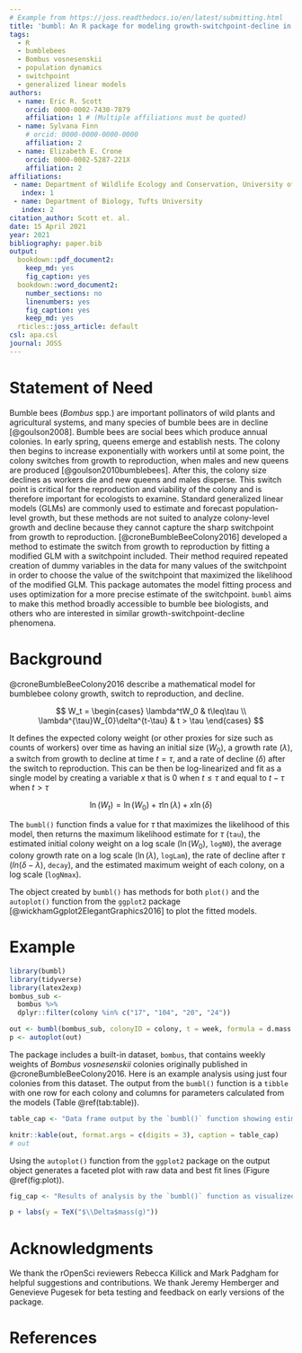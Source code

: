 ```yaml
---
# Example from https://joss.readthedocs.io/en/latest/submitting.html
title: 'bumbl: An R package for modeling growth-switchpoint-decline in bumblebee colony size'
tags:
  - R
  - bumblebees
  - Bombus vosnesenskii
  - population dynamics
  - switchpoint
  - generalized linear models
authors:
  - name: Eric R. Scott
    orcid: 0000-0002-7430-7879
    affiliation: 1 # (Multiple affiliations must be quoted)
  - name: Sylvana Finn
    # orcid: 0000-0000-0000-0000
    affiliation: 2
  - name: Elizabeth E. Crone
    orcid: 0000-0002-5287-221X
    affiliation: 2
affiliations:
 - name: Department of Wildlife Ecology and Conservation, University of Florida
   index: 1
 - name: Department of Biology, Tufts University
   index: 2
citation_author: Scott et. al.
date: 15 April 2021
year: 2021
bibliography: paper.bib
output: 
  bookdown::pdf_document2:
    keep_md: yes
    fig_caption: yes
  bookdown::word_document2:
    number_sections: no
    linenumbers: yes
    fig_caption: yes
    keep_md: yes
  rticles::joss_article: default
csl: apa.csl
journal: JOSS
---
```


# Statement of Need

Bumble bees (*Bombus* spp*.*) are important pollinators of wild plants and agricultural systems, and many species of bumble bees are in decline [@goulson2008]. Bumble bees are social bees which produce annual colonies. In early spring, queens emerge and establish nests. The colony then begins to increase exponentially with workers until at some point, the colony switches from growth to reproduction, when males and new queens are produced [@goulson2010bumblebees]. After this, the colony size declines as workers die and new queens and males disperse. This switch point is critical for the reproduction and viability of the colony and is therefore important for ecologists to examine. Standard generalized linear models (GLMs) are commonly used to estimate and forecast population-level growth, but these methods are not suited to analyze colony-level growth and decline because they cannot capture the sharp switchpoint from growth to reproduction. [@croneBumbleBeeColony2016] developed a method to estimate the switch from growth to reproduction by fitting a modified GLM with a switchpoint included.
Their method required repeated creation of dummy variables in the data for many values of the switchpoint in order to choose the value of the switchpoint that maximized the likelihood of the modified GLM.
This package automates the model fitting process and uses optimization for a more precise estimate of the switchpoint.
`bumbl` aims to make this method broadly accessible to bumble bee biologists, and others who are interested in similar growth-switchpoint-decline phenomena.

# Background

@croneBumbleBeeColony2016 describe a mathematical model for bumblebee colony growth, switch to reproduction, and decline.

$$
W_t = 
  \begin{cases}
  \lambda^tW_0 & t\leq\tau \\
  \lambda^{\tau}W_{0}\delta^{t-\tau} & t > \tau
  \end{cases}
$$

It defines the expected colony weight (or other proxies for size such as counts of workers) over time as having an initial size ($W_0$), a growth rate ($\lambda$), a switch from growth to decline at time $t = \tau$, and a rate of decline ($\delta$) after the switch to reproduction.
This can be then be log-linearized and fit as a single model by creating a variable $x$ that is 0 when $t \leq \tau$ and equal to $t - \tau$ when $t > \tau$

$$
\ln(W_t) = \ln(W_0) + \tau\ln(\lambda) + x\ln(\delta)
$$

The `bumbl()` function finds a value for $\tau$ that maximizes the likelihood of this model, then returns the maximum likelihood estimate for $\tau$ (`tau`), the estimated initial colony weight on a log scale ($\ln({W_0})$, `logN0`), the average colony growth rate on a log scale ($\ln(\lambda)$, `logLam`), the rate of decline after $\tau$ ($ln(\delta - \lambda)$, `decay`), and the estimated maximum weight of each colony, on a log scale (`logNmax`).

The object created by `bumbl()` has methods for both `plot()` and the `autoplot()` function from the `ggplot2` package [@wickhamGgplot2ElegantGraphics2016] to plot the fitted models.

# Example

```r
library(bumbl)
library(tidyverse)
library(latex2exp)
bombus_sub <- 
  bombus %>% 
  dplyr::filter(colony %in% c("17", "104", "20", "24"))

out <- bumbl(bombus_sub, colonyID = colony, t = week, formula = d.mass ~ week)
p <- autoplot(out)
```

The package includes a built-in dataset, `bombus`, that contains weekly weights of *Bombus vosnesenskii* colonies originally published in @croneBumbleBeeColony2016.
Here is an example analysis using just four colonies from this dataset.
The output from the `bumbl()` function is a `tibble` with one row for each colony and columns for parameters calculated from the models (Table \@ref(tab:table)).

```r
table_cap <- "Data frame output by the `bumbl()` function showing estimates of switchpoint (`tau`, in weeks), estimated initial size (`logN0`), growth rate (`logLam`), decay rate (`decay`), and maximum size (`logNmax`)"
```

```r
knitr::kable(out, format.args = c(digits = 3), caption = table_cap)
# out
```

Using the `autoplot()` function from the `ggplot2` package on the output object generates a faceted plot with raw data and best fit lines (Figure \@ref(fig:plot)).

```r
fig_cap <- "Results of analysis by the `bumbl()` function as visualized by `ggplot2::autoplot()`.  Each facet represents one of the four colonies. Raw data are plotted as points with the red line representing the fitted values for those points."
```

```r
p + labs(y = TeX("$\\Delta$mass(g)"))
```



# Acknowledgments

We thank the rOpenSci reviewers Rebecca Killick and Mark Padgham for helpful suggestions and contributions.
We thank Jeremy Hemberger and Genevieve Pugesek for beta testing and feedback on early versions of the package.

# References
